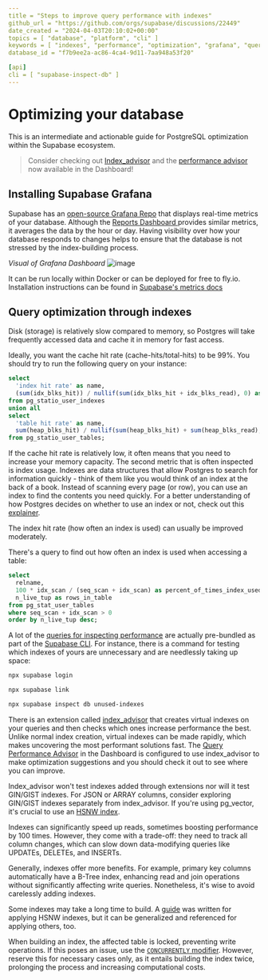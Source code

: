 ```yaml
---
title = "Steps to improve query performance with indexes"
github_url = "https://github.com/orgs/supabase/discussions/22449"
date_created = "2024-04-03T20:10:02+00:00"
topics = [ "database", "platform", "cli" ]
keywords = [ "indexes", "performance", "optimization", "grafana", "query" ]
database_id = "f7b9ee2a-ac86-4ca4-9d11-7aa948a53f20"

[api]
cli = [ "supabase-inspect-db" ]
---
```


# Optimizing your database

This is an intermediate and actionable guide for PostgreSQL optimization within the Supabase ecosystem.

> Consider checking out [Index_advisor](https://supabase.com/docs/guides/database/extensions/index_advisor) and the [performance advisor](https://supabase.com/dashboard/project/_/database/performance-advisor) now available in the Dashboard!

## Installing Supabase Grafana

Supabase has an [open-source Grafana Repo](https://github.com/supabase/supabase-grafana) that displays real-time metrics of your database. Although the [Reports Dashboard ](https://supabase.com/dashboard/project/_/reports) provides similar metrics, it averages the data by the hour or day. Having visibility over how your database responds to changes helps to ensure that the database is not stressed by the index-building process.

_Visual of Grafana Dashboard_
![image](/docs/img/troubleshooting/18ed2c88-332e-4e66-b9b4-c37e99a39104.png)

It can be run locally within Docker or can be deployed for free to fly.io. Installation instructions can be found in [Supabase's metrics docs](https://supabase.com/docs/guides/platform/metrics#deploying-supabase-grafana)

## Query optimization through indexes

Disk (storage) is relatively slow compared to memory, so Postgres will take frequently accessed data and cache it in memory for fast access.

Ideally, you want the cache hit rate (cache-hits/total-hits) to be 99%. You should try to run the following query on your instance:

```sql
select
  'index hit rate' as name,
  (sum(idx_blks_hit)) / nullif(sum(idx_blks_hit + idx_blks_read), 0) as ratio
from pg_statio_user_indexes
union all
select
  'table hit rate' as name,
  sum(heap_blks_hit) / nullif(sum(heap_blks_hit) + sum(heap_blks_read), 0) as ratio
from pg_statio_user_tables;
```

If the cache hit rate is relatively low, it often means that you need to increase your memory capacity. The second metric that is often inspected is index usage. Indexes are data structures that allow Postgres to search for information quickly - think of them like you would think of an index at the back of a book. Instead of scanning every page (or row), you can use an index to find the contents you need quickly. For a better understanding of how Postgres decides on whether to use an index or not, check out this [explainer](https://github.com/orgs/supabase/discussions/26959).

The index hit rate (how often an index is used) can usually be improved moderately.

There's a query to find out how often an index is used when accessing a table:

```sql
select
  relname,
  100 * idx_scan / (seq_scan + idx_scan) as percent_of_times_index_used,
  n_live_tup as rows_in_table
from pg_stat_user_tables
where seq_scan + idx_scan > 0
order by n_live_tup desc;
```

A lot of the [queries for inspecting performance](https://supabase.com/docs/reference/cli/supabase-inspect-db) are actually pre-bundled as part of the [Supabase CLI](https://supabase.com/docs/guides/cli/getting-started). For instance, there is a command for testing which indexes of yours are unnecessary and are needlessly taking up space:

```bash
npx supabase login

npx supabase link

npx supabase inspect db unused-indexes
```

There is an extension called [index_advisor](https://supabase.com/docs/guides/database/extensions/index_advisor) that creates virtual indexes on your queries and then checks which ones increase performance the best. Unlike normal index creation, virtual indexes can be made rapidly, which makes uncovering the most performant solutions fast. The [Query Performance Advisor](https://supabase.com/dashboard/project/_/database/query-performance) in the Dashboard is configured to use index_advisor to make optimization suggestions and you should check it out to see where you can improve.

Index_advisor won't test indexes added through extensions nor will it test GIN/GIST indexes. For JSON or ARRAY columns, consider exploring GIN/GIST indexes separately from index_advisor. If you're using pg_vector, it's crucial to use an [HSNW index](https://github.com/orgs/supabase/discussions/21379).

Indexes can significantly speed up reads, sometimes boosting performance by 100 times. However, they come with a trade-off: they need to track all column changes, which can slow down data-modifying queries like UPDATEs, DELETEs, and INSERTs.

Generally, indexes offer more benefits. For example, primary key columns automatically have a B-Tree index, enhancing read and join operations without significantly affecting write queries. Nonetheless, it's wise to avoid carelessly adding indexes.

Some indexes may take a long time to build. A [guide](https://github.com/orgs/supabase/discussions/21379) was written for applying HSNW indexes, but it can be generalized and referenced for applying others, too.

When building an index, the affected table is locked, preventing write operations. If this poses an issue, use the [`CONCURRENTLY` modifier](https://www.postgresql.org/docs/current/sql-createindex.html). However, reserve this for necessary cases only, as it entails building the index twice, prolonging the process and increasing computational costs.
